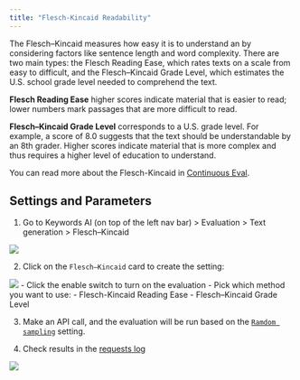 ```yaml
---
title: "Flesch-Kincaid Readability"
---
```


The Flesch–Kincaid measures how easy it is to understand an by considering factors like sentence length and word complexity. There are two main types: the Flesch Reading Ease, which rates texts on a scale from easy to difficult, and the Flesch–Kincaid Grade Level, which estimates the U.S. school grade level needed to comprehend the text.

**Flesch Reading Ease** higher scores indicate material that is easier to read; lower numbers mark passages that are more difficult to read.

**Flesch–Kincaid Grade Level** corresponds to a U.S. grade level. For example, a score of 8.0 suggests that the text should be understandable by an 8th grader. Higher scores indicate material that is more complex and thus requires a higher level of education to understand.

You can read more about the Flesch-Kincaid in [Continuous Eval](https://docs.relari.ai/v0.3/metrics/generation/deterministic/flesch_kincaid_readability).

## Settings and Parameters

1. Go to Keywords AI (on top of the left nav bar) > Evaluation > Text generation > Flesch–Kincaid
<img src="/images/evaluation/generation/flesch-kincaid-settings.png"/>

2. Click on the `Flesch–Kincaid` card to create the setting:
<img src="/images/evaluation/generation/flesch-kincaid-modal.png"/>
- Click the enable switch to turn on the evaluation
- Pick which method you want to use:
    - Flesch-Kincaid Reading Ease
    - Flesch–Kincaid Grade Level


3. Make an API call, and the evaluation will be run based on the [`Ramdom sampling`](/features/evaluation/overview#sampling) setting.

4. Check results in the [requests log](https://platform.keywordsai.co/platform/requests)

<img src="/images/evaluation/check-results.png" />


